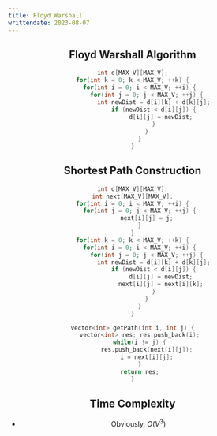 ```yaml
---
title: Floyd Warshall
writtendate: 2023-08-07
---
```


<Header />


## Floyd Warshall Algorithm

```cpp
int d[MAX_V][MAX_V];
for(int k = 0; k < MAX_V; ++k) {
    for(int i = 0; i < MAX_V; ++i) {
        for(int j = 0; j < MAX_V; ++j) {
            int newDist = d[i][k] + d[k][j];
            if (newDist < d[i][j]) {
                d[i][j] = newDist;
            }
        }
    }
}
```

## Shortest Path Construction

```cpp
int d[MAX_V][MAX_V];
int next[MAX_V][MAX_V];
for(int i = 0; i < MAX_V; ++i) {
    for(int j = 0; j < MAX_V; ++j) {
        next[i][j] = j;
    }
}
for(int k = 0; k < MAX_V; ++k) {
    for(int i = 0; i < MAX_V; ++i) {
        for(int j = 0; j < MAX_V; ++j) {
            int newDist = d[i][k] + d[k][j];
            if (newDist < d[i][j]) {
                d[i][j] = newDist;
                next[i][j] = next[i][k];
            }
        }
    }
}

vector<int> getPath(int i, int j) {
    vector<int> res; res.push_back(i);
    while(i != j) {
        res.push_back(next[i][j]);
        i = next[i][j];
    }
    return res;
}
```

## Time Complexity

- Obviously, $O(V^3)$

<Comment />
